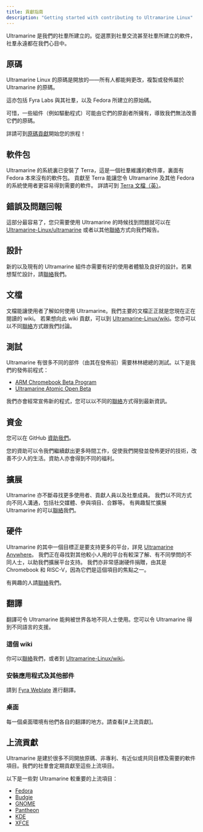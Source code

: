 ```yaml
---
title: 貢獻指南
description: "Getting started with contributing to Ultramarine Linux"
---
```


Ultramarine 是我們的社羣所建立的。從選票到社羣交流甚至社羣所建立的軟件，社羣永遠都在我們心目中。

## 原碼

Ultramarine Linux 的原碼是開放的——所有人都能夠更改，複製或發佈屬於 Ultramarine 的原碼。

這亦包括 Fyra Labs 與其社羣，以及 Fedora 所建立的原始碼。

可惜，一些組件（例如驅動程式）可能由它們的原創者所擁有，導致我們無法改善它們的原碼。

詳請可到[原碼貢獻](/zh_Hant/contributing/hacking)開始您的旅程！

## 軟件包

Ultramarine 的系統裏已安裝了 Terra，這是一個社羣維護的軟件庫，裏面有 Fedora 本來沒有的軟件包。
貢獻至 Terra 能讓您令 Ultramarine 及其他 Fedora 的系統使用者更容易得到需要的軟件。
詳請可到 [Terra 文檔（英）](https://developer.fyralabs.com/terra/contributing)。

## 錯誤及問題回報

這部分最容易了，您只需要使用 Ultramarine 的時候找到問題就可以在 [Ultramarine-Linux/ultramarine](https://github.com/Ultramarine-Linux/ultramarine) 或者以其他[聯絡]方式向我們報告。

## 設計

新的以及現有的 Ultramarine 組件亦需要有好的使用者體驗及良好的設計。若果想幫忙設計，請[聯絡]我們。

## 文檔

文檔能讓使用者了解如何使用 Ultramarine。我們主要的文檔正正就是您現在正在閱讀的 wiki。
若果想向此 wiki 貢獻，可以到 [Ultramarine-Linux/wiki]。您亦可以以不同[聯絡]方式跟我們討論。

## 測試

Ultramarine 有很多不同的部件（由其在發佈前）需要林林總總的測試。以下是我們的發佈前程式：

- [ARM Chromebook Beta Program](/zh_Hant/chromebook/armbeta)
- [Ultramarine Atomic Open Beta](https://github.com/ultramarine-linux/ostree-config)

我們亦會經常宣佈新的程式，您可以以不同的[聯絡]方式得到最新資訊。

## 資金

您可以在 GitHub [資助我們](https://github.com/sponsors/FyraLabs)。

您的資助可以令我們繼續獻出更多時間工作，促使我們開發並發佈更好的技術，改善不少人的生活。資助人亦會得到不同的福利。

## 擴展

Ultramarine 亦不斷尋找更多使用者、貢獻人員以及社羣成員。
我們以不同方式向不同人溝通，包括社交媒體、參與項目、合夥等。
有興趣幫忙擴展 Ultramarine 的可以[聯絡]我們。

## 硬件

Ultramarine 的其中一個目標正是要支持更多的平台，詳見 [Ultramarine Anywhere](/zh_Hant/hardware/anywhere)。
我們正在尋找對其他較小人用的平台有較深了解、有不同學問的不同人士，以助我們擴展平台支持。
我們亦非常感謝硬件捐贈，由其是 Chromebook 和 RISC-V，因為它們是這個項目的焦點之一。

有興趣的人請[聯絡]我們。

## 翻譯

翻譯可令 Ultramarine 能夠被世界各地不同人士使用。您可以令 Ultramarine 得到不同語言的支援。

### 這個 wiki

你可以[聯絡]我們，或者到 [Ultramarine-Linux/wiki]。

### 安裝應用程式及其他部件

請到 [Fyra Weblate](https://weblate.fyralabs.com) 進行翻譯。

### 桌面

每一個桌面環境有他們各自的翻譯的地方。請查看[#上流貢獻]。

## 上流貢獻

Ultramarine 是建於很多不同開放原碼、非專利、有近似或共同目標及需要的軟件項目。我們的社羣會定期貢獻至這些上流項目。

以下是一些對 Ultramarine 較重要的上流項目：

- [Fedora](https://docs.fedoraproject.org/en-US/project/join/)
- [Budgie](https://docs.buddiesofbudgie.org/organization/getting-involved/)
- [GNOME](https://welcome.gnome.org/)
- [Pantheon](https://docs.elementary.io/contributor-guide)
- [KDE](https://community.kde.org/Get_Involved)
- [XFCE](https://docs.xfce.org/contribute/start)

[聯絡]: /zh_Hant/community/community
[Ultramarine-Linux/wiki]: https://github.com/Ultramarine-Linux/wiki
